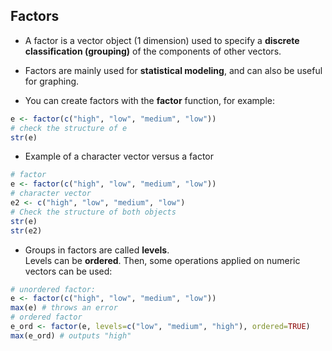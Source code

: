## Factors

* A factor is a vector object (1 dimension) used to specify a **discrete classification (grouping)** of the components of other vectors.

* Factors are mainly used for **statistical modeling**, and can also be useful for graphing.

* You can create factors with the **factor** function, for example:

```r
e <- factor(c("high", "low", "medium", "low"))
# check the structure of e
str(e)
```

* Example of a character vector versus a factor

```r
# factor
e <- factor(c("high", "low", "medium", "low"))
# character vector
e2 <- c("high", "low", "medium", "low")
# Check the structure of both objects
str(e)
str(e2)
```

* Groups in factors are called **levels**.<br>
Levels can be **ordered**. Then, some operations applied on numeric vectors can be used:

```r
# unordered factor:
e <- factor(c("high", "low", "medium", "low"))
max(e) # throws an error
# ordered factor
e_ord <- factor(e, levels=c("low", "medium", "high"), ordered=TRUE)
max(e_ord) # outputs "high"
```


